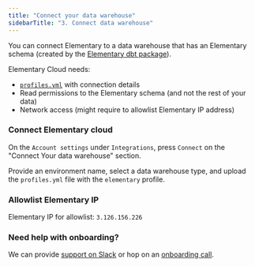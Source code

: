 ```yaml
---
title: "Connect your data warehouse"
sidebarTitle: "3. Connect data warehouse"
---
```


You can connect Elementary to a data warehouse that has an Elementary schema (created by the [Elementary dbt package](/cloud/onboarding/quickstart-dbt-package)).

Elementary Cloud needs:

- [`profiles.yml`](/cloud/onboarding/create-profile) with connection details
- Read permissions to the Elementary schema (and not the rest of your data)
- Network access (might require to allowlist Elementary IP address)

### Connect Elementary cloud

On the `Account settings` under `Integrations`, press `Connect` on the "Connect Your data warehouse" section.

Provide an environment name, select a data warehouse type, and upload the `profiles.yml` file with the `elementary` profile.

### Allowlist Elementary IP

Elementary IP for allowlist: `3.126.156.226`

### Need help with onboarding?

We can provide [support on Slack](https://join.slack.com/t/elementary-community/shared_invite/zt-1b9vogqmq-y~IRhc2396CbHNBXLsrXcA) or hop on an [onboarding call](https://savvycal.com/MaayanSa/df29881c).
